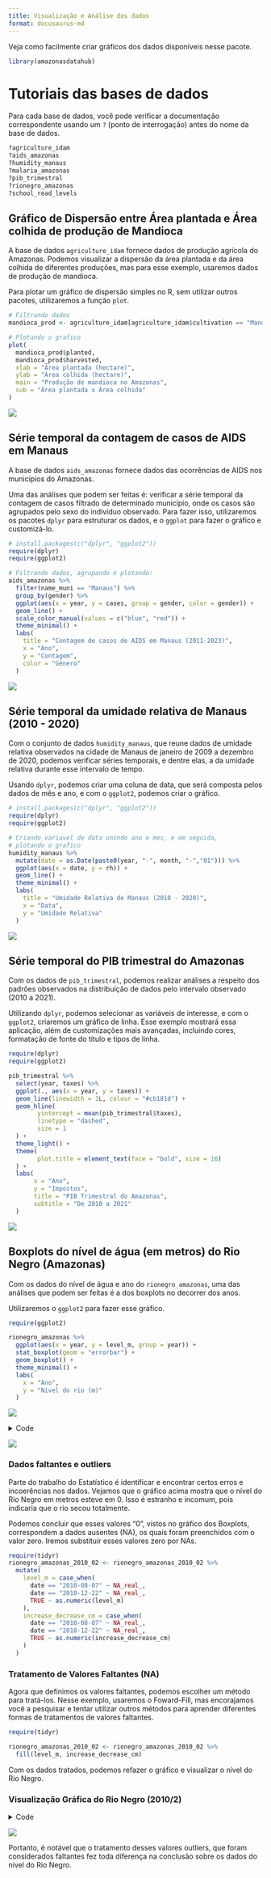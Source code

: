 ```yaml
---
title: Visualização e Análise dos dados
format: docusaurus-md
---
```





Veja como facilmente criar gráficos dos dados disponíveis nesse pacote.

```r
library(amazonasdatahub)
```

# Tutoriais das bases de dados

Para cada base de dados, você pode verificar a documentação
correspondente usando um `?` (ponto de interrogação) antes do nome da
base de dados.

```r
?agriculture_idam
?aids_amazonas
?humidity_manaus
?malaria_amazonas
?pib_trimestral
?rionegro_amazonas
?school_read_levels
```

## Gráfico de Dispersão entre Área plantada e Área colhida de produção de Mandioca

A base de dados `agriculture_idam` fornece dados de produção agrícola do
Amazonas. Podemos visualizar a dispersão da área plantada e da área
colhida de diferentes produções, mas para esse exemplo, usaremos dados
de produção de mandioca.

Para plotar um gráfico de dispersão simples no R, sem utilizar outros
pacotes, utilizaremos a função `plot`.

```r
# Filtrando dados
mandioca_prod <- agriculture_idam[agriculture_idam$cultivation == "Mandioca", ]

# Plotando o grafico
plot(
  mandioca_prod$planted,
  mandioca_prod$harvested,
  xlab = "Área plantada (hectare)",
  ylab = "Área colhida (hectare)",
  main = "Produção de mandioca no Amazonas",
  sub = "Área plantada x Área colhida"
)
```

![](visualizando-dados.markdown_strict_files/figure-markdown_strict/unnamed-chunk-3-1.png)

## Série temporal da contagem de casos de AIDS em Manaus

A base de dados `aids_amazonas` fornece dados das ocorrências de AIDS
nos municípios do Amazonas.

Uma das análises que podem ser feitas é: verificar a série temporal da
contagem de casos filtrado de determinado município, onde os casos são
agrupados pelo sexo do indivíduo observado. Para fazer isso,
utilizaremos os pacotes `dplyr` para estruturar os dados, e o `ggplot`
para fazer o gráfico e customizá-lo.

```r
# install.packages(c("dplyr", "ggplot2"))
require(dplyr)
require(ggplot2)

# Filtrando dados, agrupando e plotando:
aids_amazonas %>%
  filter(name_muni == "Manaus") %>%
  group_by(gender) %>%
  ggplot(aes(x = year, y = cases, group = gender, color = gender)) +
  geom_line() +
  scale_color_manual(values = c("blue", "red")) +
  theme_minimal() +
  labs(
    title = "Contagem de casos de AIDS em Manaus (2011-2023)",
    x = "Ano",
    y = "Contagem",
    color = "Gênero"
  )
```

![](visualizando-dados.markdown_strict_files/figure-markdown_strict/unnamed-chunk-4-1.png)

## Série temporal da umidade relativa de Manaus (2010 - 2020)

Com o conjunto de dados `humidity_manaus`, que reune dados de umidade
relativa observados na cidade de Manaus de janeiro de 2009 a dezembro de
2020, podemos verificar séries temporais, e dentre elas, a da umidade
relativa durante esse intervalo de tempo.

Usando `dplyr`, podemos criar uma coluna de data, que será composta
pelos dados de mês e ano, e com o `ggplot2`, podemos criar o gráfico.

```r
# install.packages(c("dplyr", "ggplot2"))
require(dplyr)
require(ggplot2)

# Criando variavel de data unindo ano e mes, e em seguida,
# plotando o grafico
humidity_manaus %>%
  mutate(date = as.Date(paste0(year, "-", month, "-","01"))) %>%
  ggplot(aes(x = date, y = rh)) +
  geom_line() +
  theme_minimal() +
  labs(
    title = "Umidade Relativa de Manaus (2010 - 2020)",
    x = "Data",
    y = "Umidade Relativa"
  )
```

![](visualizando-dados.markdown_strict_files/figure-markdown_strict/unnamed-chunk-5-1.png)

## Série temporal do PIB trimestral do Amazonas

Com os dados de `pib_trimestral`, podemos realizar análises a respeito
dos padrões observados na distribuição de dados pelo intervalo observado
(2010 a 2021).

Utilizando `dplyr`, podemos selecionar as variáveis de interesse, e com
o `ggplot2`, criaremos um gráfico de linha. Esse exemplo mostrará essa
aplicação, além de customizações mais avançadas, incluindo cores,
formatação de fonte do título e tipos de linha.

```r
require(dplyr)
require(ggplot2)

pib_trimestral %>%
  select(year, taxes) %>%
  ggplot(., aes(x = year, y = taxes)) +
  geom_line(linewidth = 1L, colour = "#cb181d") +
  geom_hline(
        yintercept = mean(pib_trimestral$taxes),
        linetype = "dashed",
        size = 1
  ) +
  theme_light() +
  theme(
        plot.title = element_text(face = "bold", size = 16)
  ) +
  labs(
       x = "Ano",
       y = "Impostos",
       title = "PIB Trimestral do Amazonas",
       subtitle = "De 2010 a 2021"
  )
```

![](visualizando-dados.markdown_strict_files/figure-markdown_strict/unnamed-chunk-6-1.png)

## Boxplots do nível de água (em metros) do Rio Negro (Amazonas)

Com os dados do nível de água e ano do `rionegro_amazonas`, uma das
análises que podem ser feitas é a dos boxplots no decorrer dos anos.

Utilizaremos o `ggplot2` para fazer esse gráfico.

```r
require(ggplot2)

rionegro_amazonas %>%
  ggplot(aes(x = year, y = level_m, group = year)) +
  stat_boxplot(geom = "errorbar") +
  geom_boxplot() +
  theme_minimal() +
  labs(
    x = "Ano",
    y = "Nível do rio (m)"
  )
```

![](visualizando-dados.markdown_strict_files/figure-markdown_strict/unnamed-chunk-7-1.png)

<details class="code-fold">
<summary>Code</summary>

```r
require(dplyr)
require(ggplot2)
require(gridExtra)

# Filtrando datas para o segundo semestre de 2010
rionegro_amazonas_2010_02 <- rionegro_amazonas %>%
  filter(date >= "2010-06-01" & date <= "2010-12-31")

# Visualização Gráfica
rionegro_amazonas_2010_02 %>%
  ggplot(., aes(x = date, y = level_m)) +
  geom_line(size = 1L, colour = "#006994") +
  geom_hline(
        aes(
            yintercept = mean(rionegro_amazonas_2010_02$level_m),
            color = "Média"
        ),
        linetype = "dashed",
        size = 1
  ) +
  geom_hline(
        aes(
            yintercept = min(rionegro_amazonas_2010_02$level_m),
            color = "Mínimo"
        ),
        linetype = "dotted",
        size = 1
  ) +
  geom_hline(
        aes(
            yintercept = max(rionegro_amazonas_2010_02$level_m),
            color = "Máximo"
        ),
        linetype = "dotted",
        size = 1
  ) +
  scale_color_manual(
        name = "Estatísticas",
        values = c(
                   "Média" = "orange",
                   "Mínimo" = "red",
                   "Máximo" = "green"
                  )) +
  scale_x_date(
        date_breaks = "1 month"
  ) +
  theme_light() +
  theme(
        plot.title = element_text(face = "bold", size = 16)
  ) +
  labs(
       x = "Ano",
       y = "Nível do rio em metros",
       title = "Nível do Rio Negro do 2º semestre de 2010"
  )
```

</details>

![](visualizando-dados.markdown_strict_files/figure-markdown_strict/unnamed-chunk-8-1.png)

### Dados faltantes e outliers

Parte do trabalho do Estatístico é identificar e encontrar certos erros
e incoerências nos dados. Vejamos que o gráfico acima mostra que o nível
do Rio Negro em metros esteve em 0. Isso é estranho e incomum, pois
indicaria que o rio secou totalmente.

Podemos concluir que esses valores “0”, vistos no gráfico dos Boxplots,
correspondem a dados ausentes (NA), os quais foram preenchidos com o
valor zero. Iremos substituir esses valores zero por NAs.

```r
require(tidyr)
rionegro_amazonas_2010_02 <- rionegro_amazonas_2010_02 %>%
  mutate(
    level_m = case_when(
      date == "2010-08-07" ~ NA_real_,
      date == "2010-12-22" ~ NA_real_,
      TRUE ~ as.numeric(level_m)
    ),
    increase_decrease_cm = case_when(
      date == "2010-08-07" ~ NA_real_,
      date == "2010-12-22" ~ NA_real_,
      TRUE ~ as.numeric(increase_decrease_cm)
    )
  )
```

### Tratamento de Valores Faltantes (NA)

Agora que definimos os valores faltantes, podemos escolher um método
para tratá-los. Nesse exemplo, usaremos o Foward-Fill, mas encorajamos
você a pesquisar e tentar utilizar outros métodos para aprender
diferentes formas de tratamentos de valores faltantes.

```r
require(tidyr)

rionegro_amazonas_2010_02 <- rionegro_amazonas_2010_02 %>%
  fill(level_m, increase_decrease_cm)
```

Com os dados tratados, podemos refazer o gráfico e visualizar o nível do
Rio Negro.

### Visualização Gráfica do Rio Negro (2010/2)

<details class="code-fold">
<summary>Code</summary>

```r
require(dplyr)
require(ggplot2)

# Visualização Gráfica
rionegro_amazonas_2010_02 %>%
  ggplot(., aes(x = date, y = level_m)) +
  geom_line(size = 1L, colour = "#006994") +
  geom_hline(
        aes(
            yintercept = mean(rionegro_amazonas_2010_02$level_m),
            color = "Média"
        ),
        linetype = "dashed",
        size = 1
  ) +
  geom_hline(
        aes(
            yintercept = min(rionegro_amazonas_2010_02$level_m),
            color = "Mínimo"
        ),
        linetype = "dotted",
        size = 1
  ) +
  geom_hline(
        aes(
            yintercept = max(rionegro_amazonas_2010_02$level_m),
            color = "Máximo"
        ),
        linetype = "dotted",
        size = 1
  ) +
  scale_color_manual(
        name = "Estatísticas",
        values = c(
                   "Média" = "orange",
                   "Mínimo" = "red",
                   "Máximo" = "green"
                  )) +
  scale_x_date(
        date_breaks = "1 month"
  ) +
  theme_light() +
  theme(
        plot.title = element_text(face = "bold", size = 16)
  ) +
  labs(
       x = "Ano",
       y = "Nível do rio em metros",
       title = "Nível do Rio Negro (ajustado) do 2º semestre de 2010"
  )
```

</details>

![](visualizando-dados.markdown_strict_files/figure-markdown_strict/unnamed-chunk-11-1.png)

Portanto, é notável que o tratamento desses valores outliers, que foram
considerados faltantes fez toda diferença na conclusão sobre os dados do
nível do Rio Negro.
